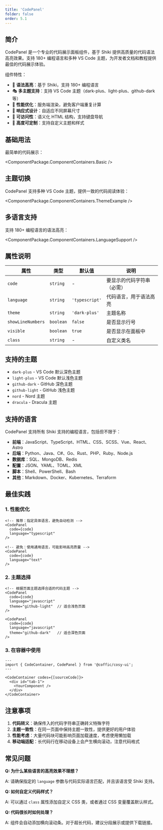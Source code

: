 ```yaml
---
title: 'CodePanel'
folder: false
order: 5.1
---
```



## 简介

CodePanel 是一个专业的代码展示面板组件，基于 Shiki 提供高质量的代码语法高亮效果。支持 180+ 编程语言和多种 VS Code 主题，为开发者文档和教程提供最佳的代码展示体验。

组件特性：

- 🎨 **语法高亮**：基于 Shiki，支持 180+ 编程语言
- 🎭 **多主题支持**：支持 VS Code 主题（dark-plus、light-plus、github-dark 等）
- 🚀 **性能优化**：服务端渲染，避免客户端重复计算
- 📱 **响应式设计**：自适应不同屏幕尺寸
- 🎯 **可访问性**：语义化 HTML 结构，支持键盘导航
- 🔧 **高度可定制**：支持自定义主题和样式

## 基础用法

最简单的代码展示：

<ComponentPackage.ComponentContainers.Basic />

## 主题切换

CodePanel 支持多种 VS Code 主题，提供一致的代码阅读体验：

<ComponentPackage.ComponentContainers.ThemeExample />

## 多语言支持

支持 180+ 编程语言的语法高亮：

<ComponentPackage.ComponentContainers.LanguageSupport />

## 属性说明

| 属性 | 类型 | 默认值 | 说明 |
|------|------|--------|------|
| `code` | `string` | - | 要显示的代码字符串（必需） |
| `language` | `string` | `'typescript'` | 代码语言，用于语法高亮 |
| `theme` | `string` | `'dark-plus'` | 主题名称 |
| `showLineNumbers` | `boolean` | `false` | 是否显示行号 |
| `visible` | `boolean` | `true` | 是否显示在面板中 |
| `class` | `string` | - | 自定义类名 |

## 支持的主题

- `dark-plus` - VS Code 默认深色主题
- `light-plus` - VS Code 默认浅色主题  
- `github-dark` - GitHub 深色主题
- `github-light` - GitHub 浅色主题
- `nord` - Nord 主题
- `dracula` - Dracula 主题

## 支持的语言

CodePanel 支持所有 Shiki 支持的编程语言，包括但不限于：

- **前端**：JavaScript、TypeScript、HTML、CSS、SCSS、Vue、React、Astro
- **后端**：Python、Java、C#、Go、Rust、PHP、Ruby、Node.js
- **数据库**：SQL、MongoDB、Redis
- **配置**：JSON、YAML、TOML、XML
- **脚本**：Shell、PowerShell、Bash
- **其他**：Markdown、Docker、Kubernetes、Terraform

## 最佳实践

### 1. 性能优化

```astro
<!-- 推荐：指定具体语言，避免自动检测 -->
<CodePanel 
  code={code}
  language="typescript"
/>

<!-- 避免：使用通用语言，可能影响高亮质量 -->
<CodePanel 
  code={code}
  language="text"
/>
```

### 2. 主题选择

```astro
<!-- 根据页面主题选择合适的代码主题 -->
<CodePanel 
  code={code}
  language="javascript"
  theme="github-light"  // 适合浅色页面
/>

<CodePanel 
  code={code}
  language="javascript"  
  theme="github-dark"   // 适合深色页面
/>
```

### 3. 在容器中使用

```astro
---
import { CodeContainer, CodePanel } from '@coffic/cosy-ui';
---

<CodeContainer codes={[sourceCode]}>
  <div id="tab-1">
    <YourComponent />
  </div>
</CodeContainer>
```

## 注意事项

1. **代码转义**：确保传入的代码字符串正确转义特殊字符
2. **主题一致性**：在同一页面中保持主题一致性，提供更好的用户体验
3. **性能考虑**：大量代码块可能影响页面加载速度，考虑使用懒加载
4. **移动端适配**：长代码行在移动设备上会产生横向滚动，注意代码格式

## 常见问题

**Q: 为什么某些语言的高亮效果不理想？**

A: 请确保指定的 `language` 参数与代码实际语言匹配，并且该语言受 Shiki 支持。

**Q: 如何自定义代码样式？**

A: 可以通过 `class` 属性添加自定义 CSS 类，或者通过 CSS 变量覆盖默认样式。

**Q: 代码很长时如何处理？**

A: 组件会自动添加横向滚动条。对于超长代码，建议分段展示或提供下载链接。 
